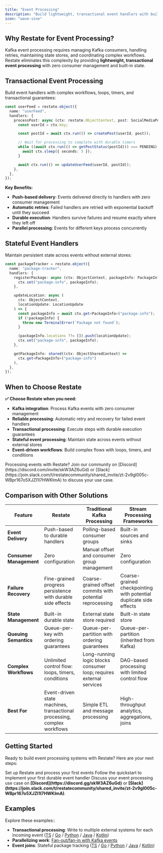 ```yaml
---
title: "Event Processing"
description: "Build lightweight, transactional event handlers with built-in resiliency."
icon: "wave-sine"
---
```


## Why Restate for Event Processing?

Kafka event processing requires managing Kafka consumers, handling retries, maintaining state stores, and coordinating complex workflows. Restate eliminates this complexity by providing **lightweight, transactional event processing** with zero consumer management and built-in state.

## Transactional Event Processing

Build event handlers with complex workflows, loops, timers, and transactional guarantees:

```typescript
const userFeed = restate.object({
  name: "userFeed",
  handlers: {
    processPost: async (ctx: restate.ObjectContext, post: SocialMediaPost) => {
      const userId = ctx.key;

      const postId = await ctx.run(() => createPost(userId, post));

      // Wait for processing to complete with durable timers
      while ((await ctx.run(() => getPostStatus(postId))) === PENDING) {
        await ctx.sleep({ seconds: 5 });
      }

      await ctx.run(() => updateUserFeed(userId, postId));
    },
  },
});
```

**Key Benefits:**
- **Push-based delivery**: Events delivered directly to handlers with zero consumer management
- **Automatic retries**: Failed handlers are retried with exponential backoff until they succeed
- **Durable execution**: Handlers survive failures and resume exactly where they left off
- **Parallel processing**: Events for different keys process concurrently

## Stateful Event Handlers

Maintain persistent state across events without external stores:

```typescript
const packageTracker = restate.object({
  name: "package-tracker",
  handlers: {
    registerPackage: async (ctx: ObjectContext, packageInfo: PackageInfo) => {
      ctx.set("package-info", packageInfo);
    },

    updateLocation: async (
      ctx: ObjectContext,
      locationUpdate: LocationUpdate
    ) => {
      const packageInfo = await ctx.get<PackageInfo>("package-info");
      if (!packageInfo) {
        throw new TerminalError(`Package not found`);
      }

      (packageInfo.locations ??= []).push(locationUpdate);
      ctx.set("package-info", packageInfo);
    },

    getPackageInfo: shared((ctx: ObjectSharedContext) =>
      ctx.get<PackageInfo>("package-info")
    ),
  },
});
```

## When to Choose Restate

**✅ Choose Restate when you need:**
- **Kafka integration**: Process Kafka events with zero consumer management
- **Reliable processing**: Automatic retry and recovery for failed event handlers
- **Transactional processing**: Execute steps with durable execution guarantees
- **Stateful event processing**: Maintain state across events without external stores
- **Event-driven workflows**: Build complex flows with loops, timers, and conditions

<Info>
    Processing events with Restate? Join our community on [Discord](https://discord.com/invite/skW3AZ6uGd) or [Slack](https://join.slack.com/t/restatecommunity/shared_invite/zt-2v9gl005c-WBpr167o5XJZI1l7HWKImA) to discuss your use case.
</Info>

## Comparison with Other Solutions

| Feature | Restate | Traditional Kafka Processing | Stream Processing Frameworks |
|---------|---------|----------------------------|----------------------------|
| **Event Delivery** | Push-based to durable handlers | Polling-based consumer groups | Built-in sources and sinks |
| **Consumer Management** | Zero configuration | Manual offset and consumer group management | Zero configuration |
| **Failure Recovery** | Fine-grained progress persistence with durable side effects | Coarse-grained offset commits with potential reprocessing | Coarse-grained checkpointing with potential duplicate side effects |
| **State Management** | Built-in durable state | External state store required | Built-in state store |
| **Queuing Semantics** | Queue-per-key with ordering guarantees | Queue-per-partition with ordering guarantees | Queue-per-partition (inherited from Kafka) |
| **Complex Workflows** | Unlimited control flow: loops, timers, conditions | Long-running logic blocks consumer loop; requires external services | DAG-based processing with limited control flow |
| **Best For** | Event-driven state machines, transactional processing, complex workflows | Simple ETL and message processing | High-throughput analytics, aggregations, joins |

## Getting Started

Ready to build event processing systems with Restate? Here are your next steps:

<CardGroup cols={3}>
  <Card title="Quickstart" icon="rocket" href="/installation">
    Set up Restate and process your first events
  </Card>
  <Card title="Kafka Quickstart" icon="plug" href="/operate/invocation/kafka">
    Follow the quickstart to implement your first durable event handler
  </Card>
  <Card title="Need help?" icon="thought-bubble">
    Discuss your event processing use case on <strong>[Discord](https://discord.gg/skW3AZ6uGd)</strong> or <strong>[Slack](https://join.slack.com/t/restatecommunity/shared_invite/zt-2v9gl005c-WBpr167o5XJZI1l7HWKImA)</strong>.
  </Card>
</CardGroup>

## Examples

Explore these examples::

- **Transactional processing**: Write to multiple external systems for each incoming event ([TS](https://github.com/restatedev/examples/tree/main/typescript/patterns-use-cases/README.md#transactional-event-processing) / [Go](https://github.com/restatedev/examples/tree/main/go/patterns-use-cases/README.md#transactional-event-processing) / [Python](https://github.com/restatedev/examples/tree/main/python/patterns-use-cases/README.md#transactional-event-processing) / [Java](https://github.com/restatedev/examples/tree/main/java/patterns-use-cases/README.md#transactional-event-processing) / [Kotlin](https://github.com/restatedev/examples/tree/main/kotlin/patterns-use-cases/README.md#transactional-event-processing))
- **Parallelizing work**: [Fan-out/fan-in with Kafka events](/examples/parallelizing-work)
- **Event joins**: Stateful package tracking ([TS](https://github.com/restatedev/examples/tree/main/typescript/patterns-use-cases/README.md#event-enrichment--joins) / [Go](https://github.com/restatedev/examples/tree/main/go/patterns-use-cases/README.md#event-enrichment--joins) / [Python](https://github.com/restatedev/examples/tree/main/python/patterns-use-cases/README.md#event-enrichment--joins) / [Java](https://github.com/restatedev/examples/tree/main/java/patterns-use-cases/README.md#event-enrichment--joins) / [Kotlin](https://github.com/restatedev/examples/tree/main/kotlin/patterns-use-cases/README.md#event-enrichment--joins))